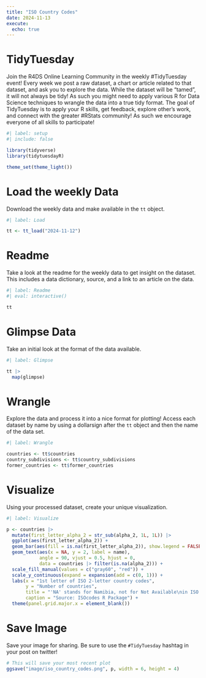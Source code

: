 ```yaml
---
title: "ISO Country Codes"
date: 2024-11-13
execute: 
  echo: true
---
```


# TidyTuesday

Join the R4DS Online Learning Community in the weekly #TidyTuesday event!
Every week we post a raw dataset, a chart or article related to that dataset, and ask you to explore the data.
While the dataset will be “tamed”, it will not always be tidy! As such you might need to apply various R for Data Science techniques to wrangle the data into a true tidy format.
The goal of TidyTuesday is to apply your R skills, get feedback, explore other’s work, and connect with the greater #RStats community!
As such we encourage everyone of all skills to participate!

```r
#| label: setup
#| include: false

library(tidyverse)
library(tidytuesdayR)

theme_set(theme_light())
```

# Load the weekly Data

Download the weekly data and make available in the `tt` object.

```r
#| label: Load

tt <- tt_load("2024-11-12")
```

# Readme

Take a look at the readme for the weekly data to get insight on the dataset.
This includes a data dictionary, source, and a link to an article on the data.

```r
#| label: Readme
#| eval: interactive()

tt

```

# Glimpse Data

Take an initial look at the format of the data available.

```r
#| label: Glimpse

tt |> 
  map(glimpse)

```

# Wrangle

Explore the data and process it into a nice format for plotting! Access each dataset by name by using a dollarsign after the `tt` object and then the name of the data set.

```r
#| label: Wrangle

countries <- tt$countries
country_subdivisions <- tt$country_subdivisions
former_countries <- tt$former_countries
```

# Visualize

Using your processed dataset, create your unique visualization.

```r
#| label: Visualize

p <- countries |> 
  mutate(first_letter_alpha_2 = str_sub(alpha_2, 1L, 1L)) |> 
  ggplot(aes(first_letter_alpha_2)) +
  geom_bar(aes(fill = is.na(first_letter_alpha_2)), show.legend = FALSE) +
  geom_text(aes(x = NA, y = 2, label = name), 
            angle = 90, vjust = 0.5, hjust = 0,
            data = countries |> filter(is.na(alpha_2))) +
  scale_fill_manual(values = c("gray60", "red")) +
  scale_y_continuous(expand = expansion(add = c(0, 1))) +
  labs(x = "1st letter of ISO 2-letter country codes",
       y = "Number of countries",
       title = "'NA' stands for Namibia, not for Not Available\nin ISO 2-letter country codes",
       caption = "Source: ISOcodes R Package") +
  theme(panel.grid.major.x = element_blank())
```


# Save Image

Save your image for sharing. Be sure to use the `#TidyTuesday` hashtag in your post on twitter! 

```r

# This will save your most recent plot
ggsave("image/iso_country_codes.png", p, width = 6, height = 4)
```
